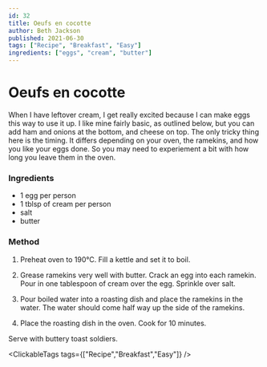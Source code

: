 ```yaml
---
id: 32
title: Oeufs en cocotte
author: Beth Jackson
published: 2021-06-30
tags: ["Recipe", "Breakfast", "Easy"]
ingredients: ["eggs", "cream", "butter"]
---
```


# Oeufs en cocotte

<BlogTextWrapper>

When I have leftover cream, I get really excited because I can make eggs this way to use it up. I like mine fairly basic, as outlined below, but you can add ham and onions at the bottom, and cheese on top. The only tricky thing here is the timing. It differs depending on your oven, the ramekins, and how you like your eggs done. So you may need to experiement a bit with how long you leave them in the oven.

</BlogTextWrapper>

<BlogTextWrapper>

### Ingredients

- 1 egg per person
- 1 tblsp of cream per person
- salt
- butter

</BlogTextWrapper>

<BlogTextWrapper>

### Method

1. Preheat oven to 190°C. Fill a kettle and set it to boil.

2. Grease ramekins very well with butter. Crack an egg into each ramekin. Pour in one tablespoon of cream over the egg. Sprinkle over salt.

3. Pour boiled water into a roasting dish and place the ramekins in the water. The water should come half way up the side of the ramekins.

4. Place the roasting dish in the oven. Cook for 10 minutes.

<Timer inputHours={0} inputMinutes={10} inputSeconds={0} />

Serve with buttery toast soldiers.

</BlogTextWrapper>

<ClickableTags tags={["Recipe","Breakfast","Easy"]} />
